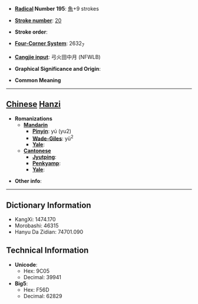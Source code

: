 * '''[[Wiktionary:Chinese radical index| Radical]] Number 195''': [[Wiktionary:Chinese radical index 魚|魚]]+9 strokes

* '''[[Wiktionary:Chinese total strokes index|Stroke number]]''': [[Wiktionary:Chinese total strokes index 20|20]]

* '''Stroke order''': 

* '''[[Wiktionary:Chinese four corner index|Four-Corner System]]''': 2632<sub>7</sub>

* '''[[Wiktionary:Chinese Cangjie index|Cangjie input]]''': 弓火田中月 (NFWLB)

* '''Graphical Significance and Origin''': 

* '''Common Meaning'''

----

== [[Chinese]] [[Hanzi]] ==

* '''Romanizations'''
** '''[[Mandarin]]'''
*** '''[[Pinyin]]''': yú (yu2)
*** '''[[Wade-Giles]]''': yü<sup>2</sup>
*** '''[[Yale]]''': 
** '''[[Cantonese]]'''
*** '''[[Jyutping]]''':
*** '''[[Penkyamp]]''': 
*** '''[[Yale]]''': 

* '''Other info''': 

----

== Dictionary Information ==

* KangXi: 1474.170
* Morobashi: 46315
* Hanyu Da Zidian: 74701.090

== Technical Information ==

* '''Unicode''':
** Hex: 9C05
** Decimal: 39941
* '''Big5''':
** Hex: F56D
** Decimal: 62829